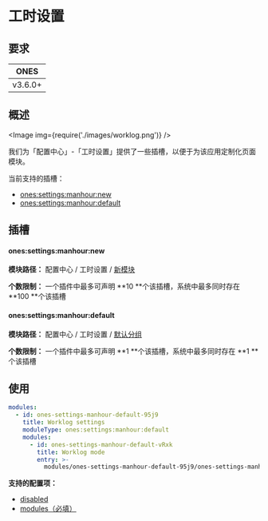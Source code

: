
# 工时设置

## 要求

|  ONES   |
| :-----: |
| v3.6.0+ |

## 概述

<Image img={require('./images/worklog.png')} />

我们为「配置中心」-「工时设置」提供了一些插槽，以便于为该应用定制化页面模块。

当前支持的插槽：

- [ones:settings:manhour:new](#onessettingsmanhournew)
- [ones:settings:manhour:default](#onessettingsmanhourdefault)

## 插槽

#### ones:settings:manhour:new

**模块路径：** 配置中心 / 工时设置 / [新模块](../index.mdx#slot-hierarchy)

**个数限制：** 一个插件中最多可声明 **10 **个该插槽，系统中最多同时存在 **100 **个该插槽

#### ones:settings:manhour:default

**模块路径：** 配置中心 / 工时设置 / [默认分组](../index.mdx#slot-hierarchy)

**个数限制：** 一个插件中最多可声明 **1 **个该插槽，系统中最多同时存在 **1 **个该插槽

## 使用

```yaml
modules:
  - id: ones-settings-manhour-default-95j9
    title: Worklog settings
    moduleType: ones:settings:manhour:default
    modules:
      - id: ones-settings-manhour-default-vRxk
        title: Worklog mode
        entry: >-
          modules/ones-settings-manhour-default-95j9/ones-settings-manhour-default-vRxk/index.html
```

**支持的配置项：**

- [disabled](../../../../../reference/config/plugin.yaml#disabled)
- [modules（必填）](../../../../../reference/config/plugin.yaml#subModule)
